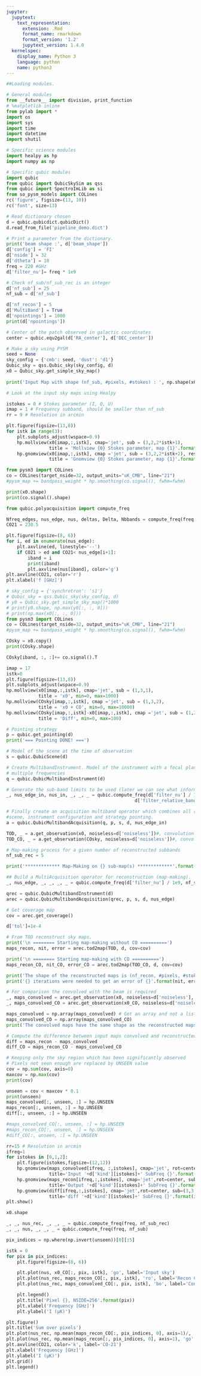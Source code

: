 ```yaml
---
jupyter:
  jupytext:
    text_representation:
      extension: .Rmd
      format_name: rmarkdown
      format_version: '1.2'
      jupytext_version: 1.4.0
  kernelspec:
    display_name: Python 3
    language: python
    name: python3
---
```


```python
##Loading modules. 

# General modules
from __future__ import division, print_function
# %matplotlib inline
from pylab import *
import os
import sys
import time
import datetime
import shutil

# Specific science modules
import healpy as hp
import numpy as np

# Specific qubic modules
import qubic
from qubic import QubicSkySim as qss
from qubic import SpectroImLib as si
from so_pysm_models import COLines
rc('figure', figsize=(13, 10))
rc('font', size=13)
```

```python
# Read dictionary chosen
d = qubic.qubicdict.qubicDict()
d.read_from_file('pipeline_demo.dict')

# Print a parameter from the dictionary. 
print('beam shape :', d['beam_shape'])
d['config'] = 'FI'
d['nside'] = 32
d['dtheta'] = 10
freq = 220 #GHz
d['filter_nu']= freq * 1e9

# Check nf_sub/nf_sub_rec is an integer
d['nf_sub'] = 25
nf_sub = d['nf_sub']

d['nf_recon'] = 5
d['MultiBand'] = True
d['npointings'] = 1000
print(d['npointings'])

# Center of the patch observed in galactic coordinates
center = qubic.equ2gal(d['RA_center'], d['DEC_center'])
```

```python
# Make a sky using PYSM
seed = None
sky_config = {'cmb': seed, 'dust': 'd1'}
Qubic_sky = qss.Qubic_sky(sky_config, d)
x0 = Qubic_sky.get_simple_sky_map()
    
print('Input Map with shape (nf_sub, #pixels, #stokes) : ', np.shape(x0))
```

```python
# Look at the input sky maps using Healpy

istokes = 0 # Stokes parameter (I, Q, U)
imap = 1 # Frequency subband, should be smaller than nf_sub
rr = 9 # Resolution in arcmin

plt.figure(figsize=(13,8))
for istk in range(3):
    plt.subplots_adjust(wspace=0.9)
    hp.mollview(x0[imap,:,istk], cmap='jet', sub = (3,2,2*istk+1),
                title = 'Mollview {0} Stokes parameter, map {1}'.format(d['kind'][istk], imap))
    hp.gnomview(x0[imap,:,istk], cmap ='jet', sub = (3,2,2*istk+2), reso=rr, rot = center,
                title = 'Gnomview {0} Stokes parameter, map {1}'.format(d['kind'][istk], imap))

```

```python
from pysm3 import COLines
co = COLines(target_nside=32, output_units="uK_CMB", line="21")
#pysm_map += bandpass_weight * hp.smoothing(co.signal(), fwhm=fwhm)
```

```python
print(x0.shape)
print(co.signal().shape)
```

```python
from qubic.polyacquisition import compute_freq

Nfreq_edges, nus_edge, nus, deltas, Delta, Nbbands = compute_freq(freq, nf_sub)
CO21 = 230.5

plt.figure(figsize=(8, 6))
for i, ed in enumerate(nus_edge):
    plt.axvline(ed, linestyle='--')
    if CO21 > ed and CO21< nus_edge[i+1]:
        iband = i
        print(iband)
        plt.axvline(nus[iband], color='g')
plt.axvline(CO21, color='r')
plt.xlabel('f [GHz]')
```

```python
# sky_config = {'synchrotron': 's1'}
# Qubic_sky = qss.Qubic_sky(sky_config, d)
# y0 = Qubic_sky.get_simple_sky_map()*1000
# print(y0.shape, np.max(y0[:, :, 0]))
# print(np.max(x0[:, :, 0]))
from pysm3 import COLines
co = COLines(target_nside=32, output_units="uK_CMB", line="21")
#pysm_map += bandpass_weight * hp.smoothing(co.signal(), fwhm=fwhm)

COsky = x0.copy()
print(COsky.shape)

COsky[iband, :, :]+= co.signal().T
```

```python
imap = 17
istk=0
plt.figure(figsize=(13,8))
plt.subplots_adjust(wspace=0.9)
hp.mollview(x0[imap,:,istk], cmap='jet', sub = (1,3,1),
            title = 'x0', min=0, max=1000)
hp.mollview(COsky[imap,:,istk], cmap ='jet', sub = (1,3,2),
            title = 'x0 + CO', min=0, max=10000)
hp.mollview(COsky[imap,:,istk]-x0[imap,:,istk], cmap ='jet', sub = (1,3,3),
            title = 'Diff', min=0, max=100)

```

```python
# Pointing strategy
p = qubic.get_pointing(d)
print('=== Pointing DONE! ===')

# Model of the scene at the time of observation
s = qubic.QubicScene(d)

# Create MultibandInstrument. Model of the instrument with a focal plane sensitivity to 
# multiple frequencies
q = qubic.QubicMultibandInstrument(d)

# Generate the sub-band limits to be used (later we can see what information we are ignoring with '_')
_, nus_edge_in, nus_in, _, _, _ = qubic.compute_freq(d['filter_nu'] / 1e9, d['nf_sub'],
                                                d['filter_relative_bandwidth'])

# Finally create an acquisition multiband operator which combines all relevant information
#scene, instrument configuration and strategy pointing. 
a = qubic.QubicMultibandAcquisition(q, p, s, d, nus_edge_in)
```

```python
TOD, _ = a.get_observation(x0, noiseless=d['noiseless'])#, convolution = True)
TOD_CO, _ = a.get_observation(COsky, noiseless=d['noiseless'])#, convolution = True)
```

```python
# Map-making process for a given number of reconstructed subbands
nf_sub_rec = 5

print('************* Map-Making on {} sub-map(s) *************'.format(nf_sub_rec))

## Build a MultiAcquisition operator for reconstruction (map-making). 
_, nus_edge, _, _, _, _ = qubic.compute_freq(d['filter_nu'] / 1e9, nf_sub_rec, d['filter_relative_bandwidth'])

qrec = qubic.QubicMultibandInstrument(d)
arec = qubic.QubicMultibandAcquisition(qrec, p, s, d, nus_edge)

# Get coverage map
cov = arec.get_coverage()
```

```python
d['tol']=1e-4
```

```python
# From TOD reconstruct sky maps.
print('\n ======== Starting map-making without CO ==========')
maps_recon, nit, error = arec.tod2map(TOD, d, cov=cov)

print('\n ======== Starting map-making with CO ==========')
maps_recon_CO, nit_CO, error_CO = arec.tod2map(TOD_CO, d, cov=cov)

print('The shape of the reconstructed maps is (nf_recon, #pixels, #stokes) :', maps_recon.shape)
print('{} iterations were needed to get an error of {}'.format(nit, error))
```

```python
# For comparison the convolved with the beam is required
_, maps_convolved = arec.get_observation(x0, noiseless=d['noiseless'], convolution=True)
_, maps_convolved_CO = arec.get_observation(x0_CO, noiseless=d['noiseless'], convolution=True)

maps_convolved = np.array(maps_convolved) # Get an array and not a list
maps_convolved_CO = np.array(maps_convolved_CO)
print('The convolved maps have the same shape as the reconstructed maps : {}'.format(maps_convolved.shape))
```

```python
# Compute the difference between input maps convolved and reconstructed maps
diff = maps_recon - maps_convolved
diff_CO = maps_recon_CO - maps_convolved_CO
```

```python
# Keeping only the sky region which has been significantly observed
# Pixels not seen enough are replaced by UNSEEN value
cov = np.sum(cov, axis=0)
maxcov = np.max(cov)
print(cov)

unseen = cov < maxcov * 0.1
print(unseen)
maps_convolved[:, unseen, :] = hp.UNSEEN
maps_recon[:, unseen, :] = hp.UNSEEN
diff[:, unseen, :] = hp.UNSEEN

#maps_convolved_CO[:, unseen, :] = hp.UNSEEN
#maps_recon_CO[:, unseen, :] = hp.UNSEEN
#diff_CO[:, unseen, :] = hp.UNSEEN
```

```python
rr=15 # Resolution in arcmin
ifreq=1
for istokes in [0,1,2]:
    plt.figure(istokes,figsize=(12,12)) 
    hp.gnomview(maps_convolved[ifreq, :,istokes], cmap='jet', rot=center, sub=(3,3,3*istokes+1), reso=rr,
                title='Input '+d['kind'][istokes]+' SubFreq {}'.format(ifreq))
    hp.gnomview(maps_recon[ifreq,:,istokes], cmap='jet',rot=center, sub=(3,3,3*istokes+2), reso=rr,
                title='Output '+d['kind'][istokes]+' SubFreq {}'.format(ifreq))
    hp.gnomview(diff[ifreq,:,istokes], cmap='jet',rot=center, sub=(3,3,3*istokes+3), reso=rr,
                title='diff '+d['kind'][istokes]+' SubFreq {}'.format(ifreq))
plt.show()
```

```python
x0.shape
```

```python
_, _, nus_rec, _, _, _ = qubic.compute_freq(freq, nf_sub_rec)
_, _, nus, _, _, _ = qubic.compute_freq(freq, nf_sub)

pix_indices = np.where(np.invert(unseen))[0][:5]
```

```python
istk = 0
for pix in pix_indices:
    plt.figure(figsize=(8, 6))

    plt.plot(nus, x0_CO[:, pix, istk], 'go', label='Input sky')
    plt.plot(nus_rec, maps_recon_CO[:, pix, istk], 'ro', label='Recon CO')
    plt.plot(nus_rec, maps_convolved_CO[:, pix, istk], 'bo', label='Convolved')

    plt.legend()
    plt.title('Pixel {}, NSIDE=256'.format(pix))
    plt.xlabel('Frequency [GHz]')
    plt.ylabel('I (µK)')
```

```python
plt.figure()
plt.title('Sum over pixels')
plt.plot(nus_rec, np.mean(maps_recon_CO[:, pix_indices, 0], axis=1)/, 'ro', label='Recon with CO')
plt.plot(nus_rec, np.mean(maps_recon[:, pix_indices, 0], axis=1), 'go', label='Recon no CO')
plt.axvline(CO21, color='k', label='CO-21')
plt.xlabel('Frequency [GHz]')
plt.ylabel('I (µK)')
plt.grid()
plt.legend()
```

```python

```

```python

```
